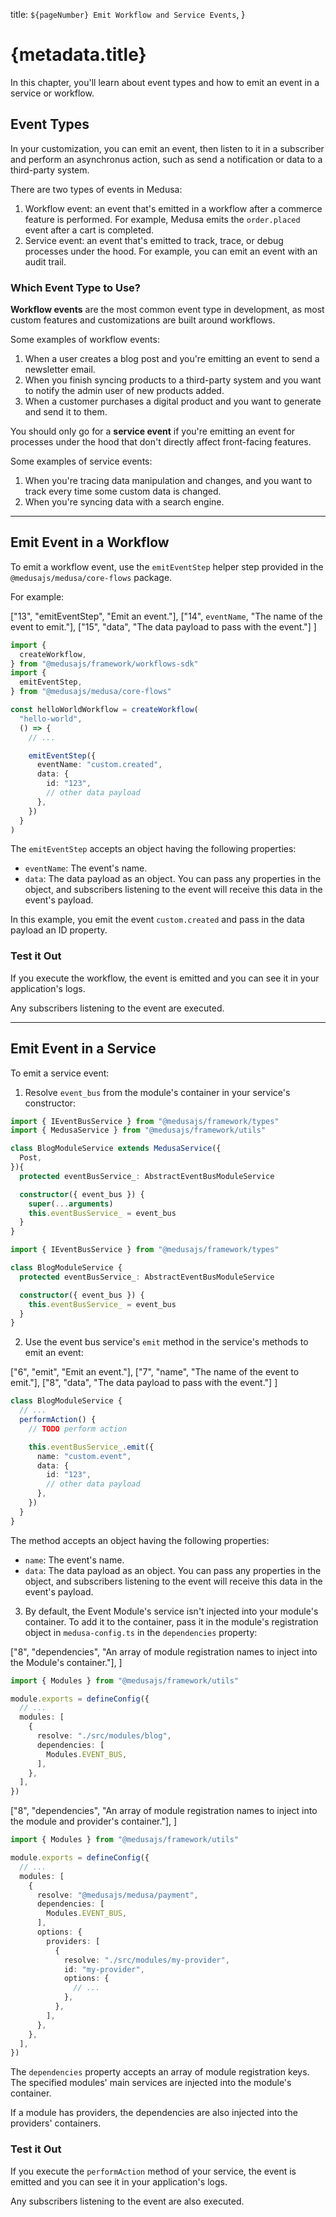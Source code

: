 
  title: `${pageNumber} Emit Workflow and Service Events`,
}

# {metadata.title}

In this chapter, you'll learn about event types and how to emit an event in a service or workflow.

## Event Types

In your customization, you can emit an event, then listen to it in a subscriber and perform an asynchronus action, such as send a notification or data to a third-party system.

There are two types of events in Medusa:

1. Workflow event: an event that's emitted in a workflow after a commerce feature is performed. For example, Medusa emits the `order.placed` event after a cart is completed.
2. Service event: an event that's emitted to track, trace, or debug processes under the hood. For example, you can emit an event with an audit trail.

### Which Event Type to Use?

**Workflow events** are the most common event type in development, as most custom features and customizations are built around workflows.

Some examples of workflow events:

1. When a user creates a blog post and you're emitting an event to send a newsletter email.
2. When you finish syncing products to a third-party system and you want to notify the admin user of new products added.
3. When a customer purchases a digital product and you want to generate and send it to them.

You should only go for a **service event** if you're emitting an event for processes under the hood that don't directly affect front-facing features.

Some examples of service events:

1. When you're tracing data manipulation and changes, and you want to track every time some custom data is changed.
2. When you're syncing data with a search engine.

---

## Emit Event in a Workflow

To emit a workflow event, use the `emitEventStep` helper step provided in the `@medusajs/medusa/core-flows` package.

For example:

  ["13", "emitEventStep", "Emit an event."],
  ["14", `eventName`, "The name of the event to emit."],
  ["15", "data", "The data payload to pass with the event."]
]

```ts highlights={highlights}
import { 
  createWorkflow,
} from "@medusajs/framework/workflows-sdk"
import {
  emitEventStep,
} from "@medusajs/medusa/core-flows"

const helloWorldWorkflow = createWorkflow(
  "hello-world",
  () => {
    // ...

    emitEventStep({
      eventName: "custom.created",
      data: {
        id: "123",
        // other data payload
      },
    })
  }
)
```

The `emitEventStep` accepts an object having the following properties:

- `eventName`: The event's name. 
- `data`: The data payload as an object. You can pass any properties in the object, and subscribers listening to the event will receive this data in the event's payload.

In this example, you emit the event `custom.created` and pass in the data payload an ID property.

### Test it Out

If you execute the workflow, the event is emitted and you can see it in your application's logs.

Any subscribers listening to the event are executed.

---

## Emit Event in a Service

To emit a service event:

1. Resolve `event_bus` from the module's container in your service's constructor:

<CodeTabs group="service_type">
  <CodeTab label="Extending Service Factory" value="service_factory">

```ts title="src/modules/blog/service.ts" highlights={["9"]}
import { IEventBusService } from "@medusajs/framework/types"
import { MedusaService } from "@medusajs/framework/utils"

class BlogModuleService extends MedusaService({
  Post,
}){
  protected eventBusService_: AbstractEventBusModuleService

  constructor({ event_bus }) {
    super(...arguments)
    this.eventBusService_ = event_bus
  }
}
```

  </CodeTab>
  <CodeTab label="Without Service Factory" value="no_service_factory">

```ts title="src/modules/blog/service.ts" highlights={["6"]}
import { IEventBusService } from "@medusajs/framework/types"

class BlogModuleService {
  protected eventBusService_: AbstractEventBusModuleService

  constructor({ event_bus }) {
    this.eventBusService_ = event_bus
  }
}
```

  </CodeTab>
</CodeTabs>

2. Use the event bus service's `emit` method in the service's methods to emit an event:

  ["6", "emit", "Emit an event."],
  ["7", "name", "The name of the event to emit."],
  ["8", "data", "The data payload to pass with the event."]
]

```ts title="src/modules/blog/service.ts" highlights={serviceHighlights}
class BlogModuleService {
  // ...
  performAction() {
    // TODO perform action

    this.eventBusService_.emit({
      name: "custom.event",
      data: {
        id: "123",
        // other data payload
      },
    })
  }
}
```

The method accepts an object having the following properties:

- `name`: The event's name. 
- `data`: The data payload as an object. You can pass any properties in the object, and subscribers listening to the event will receive this data in the event's payload.

3. By default, the Event Module's service isn't injected into your module's container. To add it to the container, pass it in the module's registration object in `medusa-config.ts` in the `dependencies` property:

<CodeTabs group="module-deps">
  <CodeTab label="Module Registration" value="module_registration">

  ["8", "dependencies", "An array of module registration names to inject into the Module's container."],
]

```ts title="medusa-config.ts" highlights={depsHighlight}
import { Modules } from "@medusajs/framework/utils"

module.exports = defineConfig({
  // ...
  modules: [
    {
      resolve: "./src/modules/blog",
      dependencies: [
        Modules.EVENT_BUS,
      ],
    },
  ],
})
```

  </CodeTab>
  <CodeTab label="Module Provider Registration" value="module_registration_factory">

  ["8", "dependencies", "An array of module registration names to inject into the module and provider's container."],
]

```ts title="medusa-config.ts" highlights={depsHighlight}
import { Modules } from "@medusajs/framework/utils"

module.exports = defineConfig({
  // ...
  modules: [
    {
      resolve: "@medusajs/medusa/payment",
      dependencies: [
        Modules.EVENT_BUS,
      ],
      options: {
        providers: [
          {
            resolve: "./src/modules/my-provider",
            id: "my-provider",
            options: {
              // ...
            },
          },
        ],
      },
    },
  ],
})
```
  </CodeTab>
</CodeTabs>



The `dependencies` property accepts an array of module registration keys. The specified modules' main services are injected into the module's container.

If a module has providers, the dependencies are also injected into the providers' containers.

### Test it Out

If you execute the `performAction` method of your service, the event is emitted and you can see it in your application's logs.

Any subscribers listening to the event are also executed.
